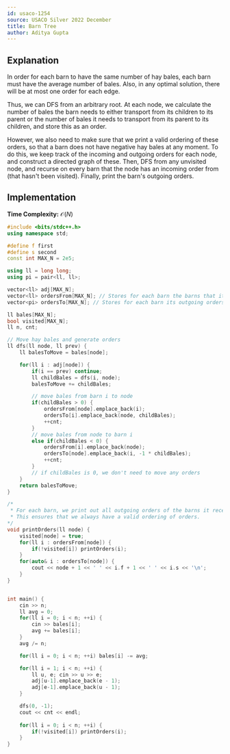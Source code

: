```yaml
---
id: usaco-1254
source: USACO Silver 2022 December
title: Barn Tree
author: Aditya Gupta
---
```


## Explanation

In order for each barn to have the same number of hay bales, each barn must have the average number of bales. Also, in any optimal solution, there will be at most one order for each edge.

Thus, we can DFS from an arbitrary root. At each node, we calculate the number of bales the barn needs to either transport from its children to its parent or the number of bales it needs to transport from its parent to its children, and store this as an order.

However, we also need to make sure that we print a valid ordering of these orders, so that a barn does not have negative hay bales at any moment. To do this, we keep track of the incoming and outgoing orders for each node, and construct a directed graph of these. Then, DFS from any unvisited node, and recurse on every barn that the node has an incoming order from (that hasn't been visited). Finally, print the barn's outgoing orders.

## Implementation

**Time Complexity:** $\mathcal{O}(N)$

<LanguageSection>

<CPPSection>

```cpp
#include <bits/stdc++.h>
using namespace std;

#define f first
#define s second
const int MAX_N = 2e5;

using ll = long long;
using pi = pair<ll, ll>;

vector<ll> adj[MAX_N];
vector<ll> ordersFrom[MAX_N]; // Stores for each barn the barns that it receives an order from
vector<pi> ordersTo[MAX_N]; // Stores for each barn its outgoing orders

ll bales[MAX_N];
bool visited[MAX_N];
ll n, cnt;

// Move hay bales and generate orders
ll dfs(ll node, ll prev) {
    ll balesToMove = bales[node];

    for(ll i : adj[node]) {
        if(i == prev) continue;
        ll childBales = dfs(i, node);
        balesToMove += childBales;

        // move bales from barn i to node
        if(childBales > 0) {
            ordersFrom[node].emplace_back(i);
            ordersTo[i].emplace_back(node, childBales);
            ++cnt;
        }
        // move bales from node to barn i
        else if(childBales < 0) {
            ordersFrom[i].emplace_back(node);
            ordersTo[node].emplace_back(i, -1 * childBales);
            ++cnt;
        }
        // if childBales is 0, we don't need to move any orders
    }
    return balesToMove;
}

/*
 * For each barn, we print out all outgoing orders of the barns it receives an order from.
 * This ensures that we always have a valid ordering of orders.
*/
void printOrders(ll node) {
    visited[node] = true;
    for(ll i : ordersFrom[node]) {
        if(!visited[i]) printOrders(i);
    }
    for(auto& i : ordersTo[node]) {
        cout << node + 1 << ' ' << i.f + 1 << ' ' << i.s << '\n';
    }
}


int main() {
    cin >> n;
    ll avg = 0;
    for(ll i = 0; i < n; ++i) {
        cin >> bales[i];
        avg += bales[i];
    }
    avg /= n;

    for(ll i = 0; i < n; ++i) bales[i] -= avg;

    for(ll i = 1; i < n; ++i) {
        ll u, e; cin >> u >> e;
        adj[u-1].emplace_back(e - 1);
        adj[e-1].emplace_back(u - 1);
    }

    dfs(0, -1);
    cout << cnt << endl;
    
    for(ll i = 0; i < n; ++i) {
        if(!visited[i]) printOrders(i);
    }
}
```

</CPPSection>

</LanguageSection>

